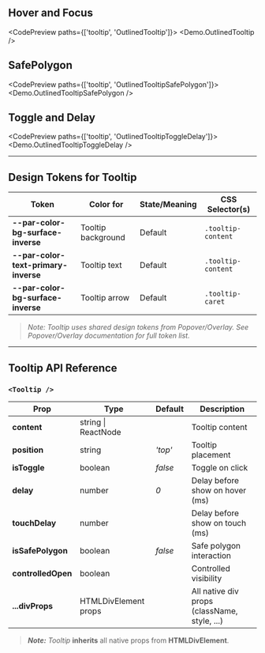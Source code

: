 
<TableOfContents />

## Hover and Focus

<CodePreview paths={['tooltip', 'OutlinedTooltip']}>
  <Demo.OutlinedTooltip />
</CodePreview>

## SafePolygon

<CodePreview paths={['tooltip', 'OutlinedTooltipSafePolygon']}>
  <Demo.OutlinedTooltipSafePolygon />
</CodePreview>

## Toggle and Delay

<CodePreview paths={['tooltip', 'OutlinedTooltipToggleDelay']}>
  <Demo.OutlinedTooltipToggleDelay />
</CodePreview>

---

## Design Tokens for Tooltip

| **Token**                            | **Color for**      | **State/Meaning** | **CSS Selector(s)** |
| ------------------------------------ | ------------------ | ----------------- | ------------------- |
| **--par-color-bg-surface-inverse**   | Tooltip background | Default           | `.tooltip-content`  |
| **--par-color-text-primary-inverse** | Tooltip text       | Default           | `.tooltip-content`  |
| **--par-color-bg-surface-inverse**   | Tooltip arrow      | Default           | `.tooltip-caret`    |

> _Note: Tooltip uses shared design tokens from Popover/Overlay. See Popover/Overlay documentation for full token list._

---

## Tooltip API Reference

### `<Tooltip />`

| **Prop**           | **Type**             | **Default** | **Description**                              |
| ------------------ | -------------------- | ----------- | -------------------------------------------- |
| **content**        | string \| ReactNode  |             | Tooltip content                              |
| **position**       | string               | _'top'_     | Tooltip placement                            |
| **isToggle**       | boolean              | _false_     | Toggle on click                              |
| **delay**          | number               | _0_         | Delay before show on hover (ms)              |
| **touchDelay**     | number               |             | Delay before show on touch (ms)              |
| **isSafePolygon**  | boolean              | _false_     | Safe polygon interaction                     |
| **controlledOpen** | boolean              |             | Controlled visibility                        |
| **...divProps**    | HTMLDivElement props |             | All native div props (className, style, ...) |

> **_Note:_** _Tooltip_ **inherits** all native props from **HTMLDivElement**.
